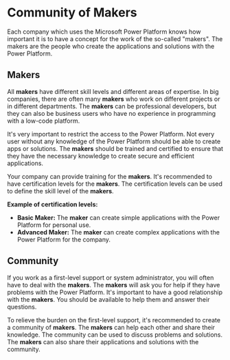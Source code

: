 # Community of Makers

Each company which uses the Microsoft Power Platform knows how important it is to have a concept for the work of the so-called "makers". The makers are the people who create the applications and solutions with the Power Platform.

## Makers 

All **makers** have different skill levels and different areas of expertise. In big companies, there are often many **makers** who work on different projects or in different departments. The **makers** can be professional developers, but they can also be business users who have no experience in programming with a low-code platform.

It's very important to restrict the access to the Power Platform. Not every user without any knowledge of the Power Platform should be able to create apps or solutions. The **makers** should be trained and certified to ensure that they have the necessary knowledge to create secure and efficient applications.

Your company can provide training for the **makers**. It's recommended to have certification levels for the **makers**. The certification levels can be used to define the skill level of the **makers**.

**Example of certification levels:**

- **Basic Maker:** The **maker** can create simple applications with the Power Platform for personal use.
- **Advanced Maker:** The **maker** can create complex applications with the Power Platform for the company.

## Community

If you work as a first-level support or system administrator, you will often have to deal with the **makers**. The **makers** will ask you for help if they have problems with the Power Platform. It's important to have a good relationship with the **makers**. You should be available to help them and answer their questions.

To relieve the burden on the first-level support, it's recommended to create a community of **makers**. The **makers** can help each other and share their knowledge. The community can be used to discuss problems and solutions. The **makers** can also share their applications and solutions with the community.